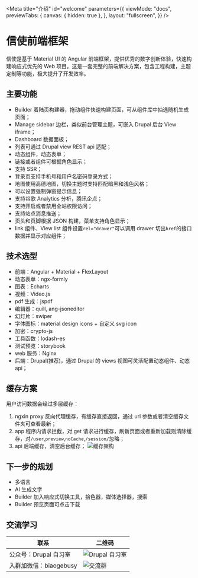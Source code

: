 
<Meta
  title="介绍"
  id="welcome"
  parameters={{
    viewMode: "docs",
    previewTabs: {
      canvas: { hidden: true },
    },
    layout: "fullscreen",
  }}
/>

# 信使前端框架

信使是基于 Material UI 的 Angular 前端框架，提供优秀的数字创新体验，快速构建响应式优先的 Web 项目。这是一套完整的前端解决方案，包含工程构建，主题定制等功能，极大提升了开发效率。

<Story id="showcase-1v1--default" />

## 主要功能

- Builder 着陆页构建器，拖动组件快速构建页面，可从组件库中抽选随机生成页面；
- Manage sidebar 边栏，类似前台管理主题，可嵌入 Drupal 后台 View iframe；
- Dashboard 数据面板；
- 列表可通过 Drupal view REST api 适配；
- 动态组件，动态表单；
- 链接或者组件可根据角色显示；
- 支持 SSR；
- 登录页支持手机号和用户名密码登录方式；
- 地图使用高德地图，切换主题时支持匹配暗黑和浅色风格；
- 可以设置强制弹窗提示信息；
- 支持谷歌 Analytics 分析，腾讯企点；
- 支持开启或者禁用全站权限访问；
- 支持站点消息推送；
- 页头和页脚根据 JSON 构建，菜单支持角色显示；
- link 组件、View list 组件设置`rel="drawer"`可以调用 drawer 切出`href`的接口数据并显示对应组件；

## 技术选型

- 前端：Angular + Material + FlexLayout
- 动态表单：ngx-formly
- 图表：Echarts
- 视频：Video.js
- pdf 生成：jspdf
- 编辑器：quill, ang-jsoneditor
- 幻灯片：swiper
- 字体图标：material design icons + 自定义 svg icon
- 加密：crypto-js
- 工具函数：lodash-es
- 测试预览：storybook
- web 服务：Nginx
- 后端：Drupal(推荐)，通过 Drupal 的 views 视图可灵活配置动态组件、动态 api；

## 缓存方案

用户访问数据会经过多层缓存：

1. ngxin proxy 反向代理缓存，有缓存直接返回，通过 url 参数或者清空缓存文件夹可查看最新；
2. app 程序内请求拦截，对 get 请求进行缓存，刷新页面或者重新加载则清除缓存，对`/user`,`preview`,`noCache`,`/session/`忽略；
3. api 后端缓存，清空后台缓存；
   ![缓存架构](/assets/storybook/assets/cache.png)

## 下一步的规划

- 多语言
- AI 生成文字
- Builder 加入响应式切换工具，拾色器，媒体选择器，搜索
- Builder 预览页面可点击下载

## 交流学习

| 联系                   | 二维码                                      |
| ---------------------- | ------------------------------------------- |
| 公众号：Drupal 自习室  | ![Drupal 自习室](/assets/images/qrcode.jpg) |
| 入群加微信：biaogebusy | ![交流群](/assets/images/qrcode.png)        |
